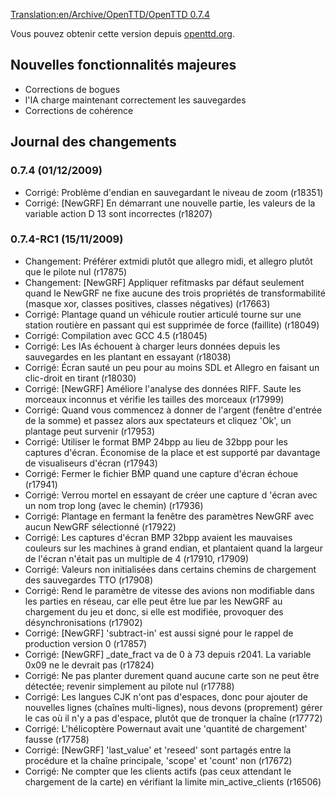 [[Translation:en/Archive/OpenTTD/OpenTTD 0.7.4]]


{{fr/Archive/OpenTTD/Livraison|prec=fr/Archive/OpenTTD/OpenTTD 0.7.3|suiv=fr/Archive/OpenTTD/OpenTTD 0.7.5|date=01/12/2009}}

Vous pouvez obtenir cette version depuis [http://www.openttd.org/download-stable openttd.org].

==Nouvelles fonctionnalités majeures==

*Corrections de bogues
*l'IA charge maintenant correctement les sauvegardes
*Corrections de cohérence

==Journal des changements==

===0.7.4 (01/12/2009)===
* Corrigé: Problème d'endian en sauvegardant le niveau de zoom {{en/Development/Design Drafts/Flyspray|3333}} (r18351)
* Corrigé: [NewGRF] En démarrant une nouvelle partie, les valeurs de la variable action D 13 sont incorrectes {{en/Development/Design Drafts/Flyspray|3324}} (r18207)


===0.7.4-RC1 (15/11/2009)===
* Changement: Préférer extmidi plutôt que allegro midi, et allegro plutôt que le pilote nul {{en/Development/Design Drafts/Flyspray|3272}} (r17875)
* Changement: [NewGRF] Appliquer refitmasks par défaut seulement quand le NewGRF ne fixe aucune des trois propriétés de transformabilité (masque xor, classes positives, classes négatives) (r17663)
* Corrigé: Plantage quand un véhicule routier articulé tourne sur une station routière en passant qui est supprimée de force (faillite) {{en/Development/Design Drafts/Flyspray|3310}} (r18049)
* Corrigé: Compilation avec GCC 4.5 (r18045)
* Corrigé: Les IAs échouent à charger leurs données depuis les sauvegardes en les plantant en essayant {{en/Development/Design Drafts/Flyspray|3290}} (r18038)
* Corrigé: Écran sauté un peu pour au moins SDL et Allegro en faisant un clic-droit en tirant (r18030)
* Corrigé: [NewGRF] Améliore l'analyse des données RIFF. Saute les morceaux inconnus et  vérifie les tailles des morceaux (r17999)
* Corrigé: Quand vous commencez à donner de l'argent (fenêtre d'entrée de la somme) et passez alors aux spectateurs et cliquez 'Ok', un plantage peut survenir (r17953)
* Corrigé: Utiliser le format BMP 24bpp au lieu de 32bpp pour les captures d'écran. Économise de la place et est supporté par davantage de visualiseurs d'écran (r17943)
* Corrigé: Fermer le fichier BM̈P quand une capture d'écran échoue (r17941)
* Corrigé: Verrou mortel en essayant de créer une capture d 'écran avec un nom trop long (avec le chemin) (r17936)
* Corrigé: Plantage en fermant la fenêtre des paramètres NewGRF avec aucun NewGRF sélectionné {{en/Development/Design Drafts/Flyspray|3291}} (r17922)
* Corrigé: Les captures d'écran BMP 32bpp avaient les mauvaises couleurs sur les machines à grand endian, et plantaient quand la largeur de l'écran n'était pas un multiple de 4 (r17910, r17909)
* Corrigé: Valeurs non initialisées dans certains chemins de chargement des sauvegardes TTO {{en/Development/Design Drafts/Flyspray|3288}} (r17908)
* Corrigé: Rend le paramètre de vitesse des avions non modifiable dans les parties en réseau, car elle peut être lue par les NewGRF au chargement du jeu et donc, si elle est modifiée, provoquer des désynchronisations (r17902)
* Corrigé: [NewGRF] 'subtract-in' est aussi signé pour le rappel de production version 0 (r17857)
* Corrigé: [NewGRF] _date_fract va de 0 à 73 depuis r2041. La variable 0x09 ne le devrait pas (r17824)
* Corrigé: Ne pas planter durement quand aucune carte son ne peut être détectée; revenir simplement au pilote nul {{en/Development/Design Drafts/Flyspray|3268}} (r17788)
* Corrigé: Les langues CJK n'ont pas d'espaces, donc pour ajouter de nouvelles lignes (chaînes multi-lignes), nous devons (proprement) gérer le cas où il n'y a pas d'espace, plutôt que de tronquer la chaîne {{en/Development/Design Drafts/Flyspray|3264}} (r17772)
* Corrigé: L'hélicoptère Powernaut avait une 'quantité de chargement' fausse (r17758)
* Corrigé: [NewGRF] 'last_value' et 'reseed' sont partagés entre la procédure et la chaîne principale, 'scope' et 'count' non (r17672)
* Corrigé: Ne compter que les clients actifs (pas ceux attendant le chargement de la carte) en vérifiant la limite min_active_clients (r16506)